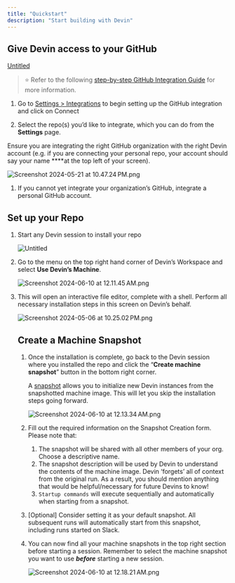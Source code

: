 ```yaml
---
title: "Quickstart"
description: "Start building with Devin"
---
```


## Give Devin access to your GitHub

[Untitled](https://prod-files-secure.s3.us-west-2.amazonaws.com/4f925d22-65a4-47c3-9aed-b65e115aaef3/2ef30e71-3796-4dbe-8ed7-7c7da4704104/Untitled.mp4)

> ⭐ Refer to the following [step-by-step GitHub Integration Guide](https://www.notion.so/GitHub-Integration-Guide-f839572ed60a4d41ae2620c08c2fdb62?pvs=21) for more information.
> 
1. Go to [Settings > Integrations](https://preview.devin.ai/settings/integrations) to begin setting up the GitHub integration and click on Connect

1. Select the repo(s) you’d like to integrate, which you can do from the **Settings** page. 

Ensure you are integrating the right GitHub organization with the right Devin account (e.g. if you are connecting your personal repo, your account should say your name ****at the top left of your screen).

![Screenshot 2024-05-21 at 10.47.24 PM.png](https://prod-files-secure.s3.us-west-2.amazonaws.com/4f925d22-65a4-47c3-9aed-b65e115aaef3/7cde3f89-2993-4979-b9a1-f629f6fc4333/Screenshot_2024-05-21_at_10.47.24_PM.png)

1. If you cannot yet integrate your organization’s GitHub, integrate a personal GitHub account.

## Set up your Repo

1. Start any Devin session to install your repo
    
    ![Untitled](https://prod-files-secure.s3.us-west-2.amazonaws.com/4f925d22-65a4-47c3-9aed-b65e115aaef3/283b91c0-88ac-471f-aa4c-beb7992ef168/Untitled.png)
    
2. Go to the menu on the top right hand corner of Devin’s Workspace and select **Use Devin’s Machine**. 
    
    ![Screenshot 2024-06-10 at 12.11.45 AM.png](https://prod-files-secure.s3.us-west-2.amazonaws.com/4f925d22-65a4-47c3-9aed-b65e115aaef3/6de0e5d1-3f95-4107-80ae-dbef8ef2aaa2/Screenshot_2024-06-10_at_12.11.45_AM.png)
    
3. This will open an interactive file editor, complete with a shell. Perform all necessary installation steps in this screen on Devin’s behalf. 
    
    ![Screenshot 2024-05-06 at 10.25.02 PM.png](https://prod-files-secure.s3.us-west-2.amazonaws.com/4f925d22-65a4-47c3-9aed-b65e115aaef3/361df258-ed2d-4799-a4ab-37eb5367ccb7/Screenshot_2024-05-06_at_10.25.02_PM.png)
    
    ## Create a Machine Snapshot
    
    1. Once the installation is complete, go back to the Devin session where you installed the repo  and click the “**Create machine snapshot**” button in the bottom right corner.
        
        A [snapshot](https://www.notion.so/Machine-Snapshots-Guide-c987b1c5425642518f583b79acb44954?pvs=21)  allows you to initialize new Devin instances from the snapshotted machine image. This will let you skip the installation steps going forward.
        
        ![Screenshot 2024-06-10 at 12.13.34 AM.png](https://prod-files-secure.s3.us-west-2.amazonaws.com/4f925d22-65a4-47c3-9aed-b65e115aaef3/36d86b37-e504-43b9-ab41-3bdf87258fff/09fafdd5-c971-421f-ba65-86849d92ca4d.png)
        
    2. Fill out the required information on the Snapshot Creation form. Please note that:
        1. The snapshot will be shared with all other members of your org. Choose a descriptive name.
        2. The snapshot description will be used by Devin to understand the contents of the machine image. Devin ‘forgets’ all of context from the original run. As a result, you should mention anything that would be helpful/necessary for future Devins to know!
        3. `Startup commands` will execute sequentially and automatically when starting from a snapshot.
    3. [Optional] Consider setting it as your default snapshot. All subsequent runs will automatically start from this snapshot, including runs started on Slack.
    4. You can now find all your machine snapshots in the top right section before starting a session. Remember to select the machine snapshot you want to use ***before*** starting a new session.
        
        ![Screenshot 2024-06-10 at 12.18.21 AM.png](https://prod-files-secure.s3.us-west-2.amazonaws.com/4f925d22-65a4-47c3-9aed-b65e115aaef3/86074484-3b15-4fa4-8795-bf4f888906f4/Screenshot_2024-06-10_at_12.18.21_AM.png)
